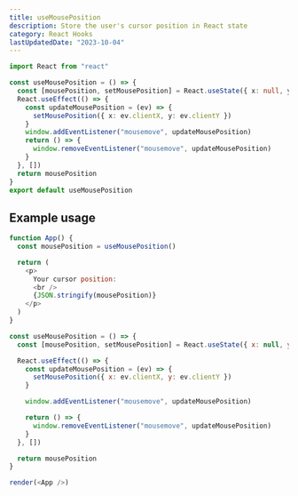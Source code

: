 ```yaml
---
title: useMousePosition
description: Store the user's cursor position in React state
category: React Hooks
lastUpdatedDate: "2023-10-04"
---
```


```ts
import React from "react"

const useMousePosition = () => {
  const [mousePosition, setMousePosition] = React.useState({ x: null, y: null })
  React.useEffect(() => {
    const updateMousePosition = (ev) => {
      setMousePosition({ x: ev.clientX, y: ev.clientY })
    }
    window.addEventListener("mousemove", updateMousePosition)
    return () => {
      window.removeEventListener("mousemove", updateMousePosition)
    }
  }, [])
  return mousePosition
}
export default useMousePosition
```

## Example usage

```js
function App() {
  const mousePosition = useMousePosition()

  return (
    <p>
      Your cursor position:
      <br />
      {JSON.stringify(mousePosition)}
    </p>
  )
}

const useMousePosition = () => {
  const [mousePosition, setMousePosition] = React.useState({ x: null, y: null })

  React.useEffect(() => {
    const updateMousePosition = (ev) => {
      setMousePosition({ x: ev.clientX, y: ev.clientY })
    }

    window.addEventListener("mousemove", updateMousePosition)

    return () => {
      window.removeEventListener("mousemove", updateMousePosition)
    }
  }, [])

  return mousePosition
}

render(<App />)
```
